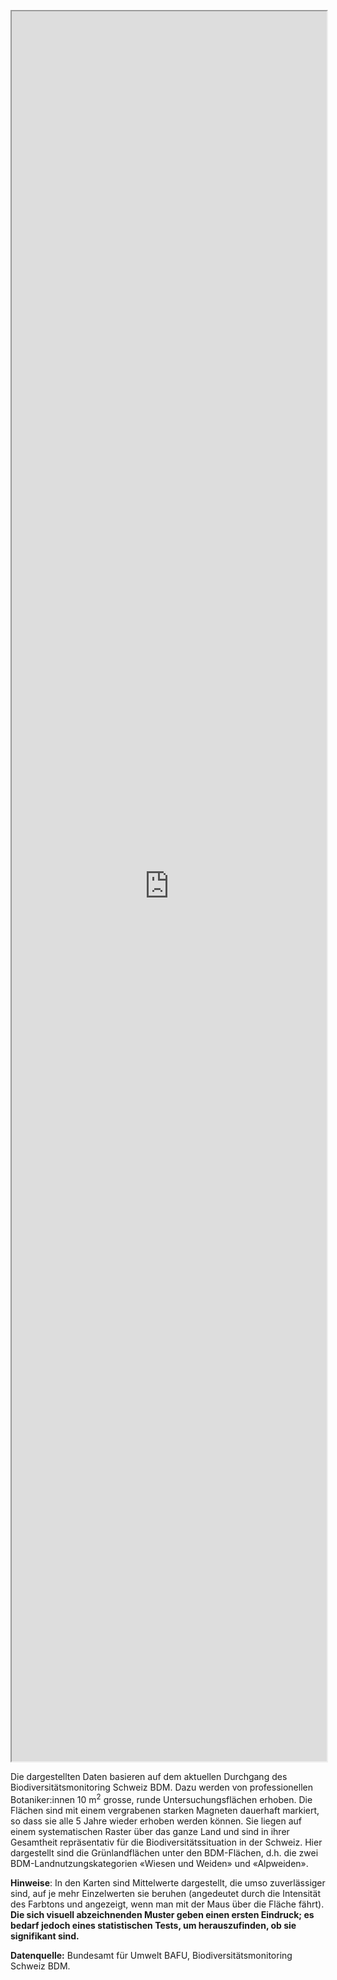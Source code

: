 
:::{.column-screen}

 <iframe src="https://ratnanil.shinyapps.io/shiny-species-richness/" title="Species Richness" style="width: 100%; height: 70vh">
 
 
 </iframe> 

:::

Die dargestellten Daten basieren auf dem aktuellen Durchgang des Biodiversitätsmonitoring Schweiz BDM. Dazu werden von professionellen Botaniker:innen 10 m^2^ grosse, runde Untersuchungsflächen erhoben. Die Flächen sind mit einem vergrabenen starken Magneten dauerhaft markiert, so dass sie alle 5 Jahre wieder erhoben werden können. Sie liegen auf einem systematischen Raster über das ganze Land und sind in ihrer Gesamtheit repräsentativ für die Biodiversitätssituation in der Schweiz. Hier dargestellt sind die Grünlandflächen unter den BDM-Flächen, d.h. die zwei BDM-Landnutzungskategorien «Wiesen und Weiden» und «Alpweiden».

**Hinweise**: In den Karten sind Mittelwerte dargestellt, die umso zuverlässiger sind, auf je mehr Einzelwerten sie beruhen (angedeutet durch die Intensität des Farbtons und angezeigt, wenn man mit der Maus über die Fläche fährt). **Die sich visuell abzeichnenden Muster geben einen ersten Eindruck; es bedarf jedoch eines statistischen Tests, um herauszufinden, ob sie signifikant sind.**

**Datenquelle:** Bundesamt für Umwelt BAFU, Biodiversitätsmonitoring Schweiz BDM.
